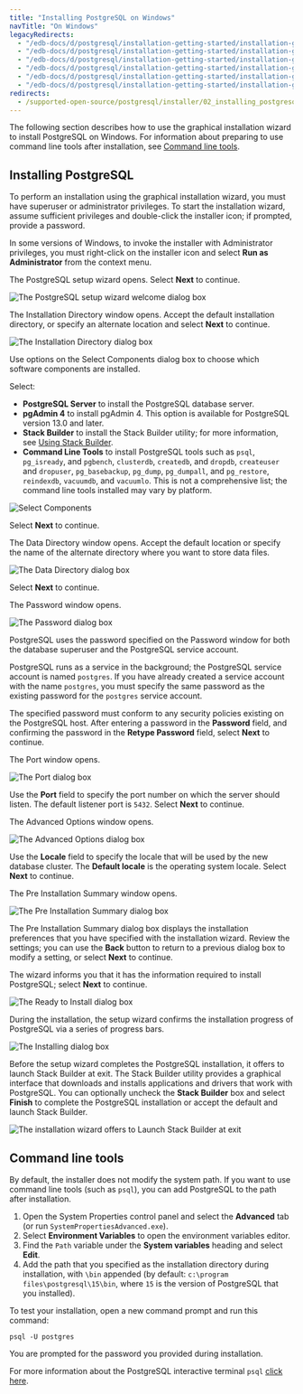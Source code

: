 ```yaml
---
title: "Installing PostgreSQL on Windows"
navTitle: "On Windows"
legacyRedirects:
  - "/edb-docs/d/postgresql/installation-getting-started/installation-guide/13.0/invoking_the_graphical_installer.html"
  - "/edb-docs/d/postgresql/installation-getting-started/installation-guide-installers/11/PostgreSQL_Installation_Guide.1.08.html"
  - "/edb-docs/d/postgresql/installation-getting-started/installation-guide-installers/12/invoking_the_graphical_installer.html"
  - "/edb-docs/d/postgresql/installation-getting-started/installation-guide-installers/9.5/PostgreSQL_Installation_Guide.1.08.html"
  - "/edb-docs/d/postgresql/installation-getting-started/installation-guide-installers/9.6/PostgreSQL_Installation_Guide.1.08.html"
  - "/edb-docs/d/postgresql/installation-getting-started/installation-guide-installers/10/PostgreSQL_Installation_Guide.1.09.html"
redirects:
  - /supported-open-source/postgresql/installer/02_installing_postgresql_with_the_graphical_installation_wizard/01_invoking_the_graphical_installer/
---
```

The following section describes how to use the graphical installation wizard to install PostgreSQL on Windows. For information about preparing to use command line tools after installation, see [Command line tools](#command-line-tools).

## Installing PostgreSQL

To perform an installation using the graphical installation wizard, you must have superuser or administrator privileges. To start the installation wizard, assume sufficient privileges and double-click the installer icon; if prompted, provide a password.

In some versions of Windows, to invoke the installer with Administrator privileges, you must right-click on the installer icon and select **Run as Administrator** from the context menu.

The PostgreSQL setup wizard opens. Select **Next** to continue.

![The PostgreSQL setup wizard welcome dialog box](../images/welcome.png)

The Installation Directory window opens. Accept the default installation directory, or specify an alternate location and select **Next** to continue.

![The Installation Directory dialog box](../images/installation_directory.png)

Use options on the Select Components dialog box to choose which software components are installed.

Select:

-   **PostgreSQL Server** to install the PostgreSQL database server.
-   **pgAdmin 4** to install pgAdmin 4. This option is available for PostgreSQL version 13.0 and later.
-   **Stack Builder** to install the Stack Builder utility; for more information, see [Using Stack Builder](../03_using_stackbuilder).
-   **Command Line Tools** to install PostgreSQL tools such as `psql`, `pg_isready`, and `pgbench`, `clusterdb`, `createdb`, and `dropdb`, `createuser` and `dropuser`, `pg_basebackup`, `pg_dump`, `pg_dumpall`, and `pg_restore`, `reindexdb`, `vacuumdb`, and `vacuumlo`. This is not a comprehensive list; the command line tools installed may vary by platform.

![Select Components](../images/select_components.png)

Select **Next** to continue.

The Data Directory window opens. Accept the default location or specify the name of the alternate directory where you want to store data files.

![The Data Directory dialog box](../images/data_directory.png)

Select **Next** to continue.

The Password window opens.

![The Password dialog box](../images/password.png)

PostgreSQL uses the password specified on the Password window for both the database superuser and the PostgreSQL service account.

PostgreSQL runs as a service in the background; the PostgreSQL service account is named `postgres`. If you have already created a service account with the name `postgres`, you must specify the same password as the existing password for the `postgres` service account.

The specified password must conform to any security policies existing on the PostgreSQL host. After entering a password in the **Password** field, and confirming the password in the **Retype Password** field, select **Next** to continue.

The Port window opens.

![The Port dialog box](../images/the_port_dialog.png)

Use the **Port** field to specify the port number on which the server should listen. The default listener port is `5432`. Select **Next** to continue.

The Advanced Options window opens.

![The Advanced Options dialog box](../images/aug11_ad.png)

Use the **Locale** field to specify the locale that will be used by the new database cluster. The **Default locale** is the operating system locale. Select **Next** to continue.

The Pre Installation Summary window opens.

![The Pre Installation Summary dialog box](../images/preinstallation.png)

The Pre Installation Summary dialog box displays the installation preferences that you have specified with the installation wizard. Review the settings; you can use the **Back** button to return to a previous dialog box to modify a setting, or select **Next** to continue.

The wizard informs you that it has the information required to install PostgreSQL; select **Next** to continue.

![The Ready to Install dialog box](../images/ready_to_install.png)

During the installation, the setup wizard confirms the installation progress of PostgreSQL via a series of progress bars.

![The Installing dialog box](../images/installing.png)

Before the setup wizard completes the PostgreSQL installation, it offers to launch Stack Builder at exit. The Stack Builder utility provides a graphical interface that downloads and installs applications and drivers that work with PostgreSQL. You can optionally uncheck the **Stack Builder** box and select **Finish** to complete the PostgreSQL installation or accept the default and launch Stack Builder.

![The installation wizard offers to Launch Stack Builder at exit](../images/installation_complete.png)

## Command line tools

By default, the installer does not modify the system path. If you want to use command line tools (such as `psql`), you can add PostgreSQL to the path after installation.

1.  Open the System Properties control panel and select the **Advanced** tab (or run `SystemPropertiesAdvanced.exe`).
2.  Select **Environment Variables** to open the environment variables editor.
3.  Find the `Path` variable under the **System variables** heading and select **Edit**.
4.  Add the path that you specified as the installation directory during installation, with `\bin` appended (by default: `c:\program files\postgresql\15\bin`, where `15` is the version of PostgreSQL that you installed).

To test your installation, open a new command prompt and run this command:

```shell
psql -U postgres
```

You are prompted for the password you provided during installation. 

For more information about the PostgreSQL interactive terminal `psql` [click here](http://postgresguide.com/utilities/psql.html).

